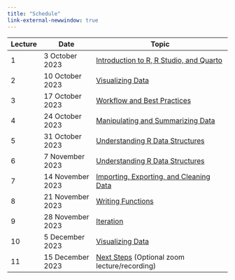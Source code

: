 ```yaml
---
title: "Schedule"
link-external-newwindow: true
---
```


| Lecture | Date             | Topic                                        |
|---------|------------------|----------------------------------------------|
| 1       | 3 October 2023   | [Introduction to R, R Studio, and Quarto](Lecture1/CSSS508_Lecture1.qmd)      |
| 2       | 10 October 2023  | [Visualizing Data](Lecture2/CSSS508_Lecture2.qmd)                     |
| 3       | 17 October 2023  | [Workflow and Best Practices](Lecture3/CSSS508_Lecture3.qmd)                   |
| 4       | 24 October 2023  | [Manipulating and Summarizing Data](Lecture4/CSSS508_Lecture4.qmd)             |
| 5       | 31 October 2023  | [Understanding R Data Structures](Lecture5/CSSS508_Lecture5.qmd)      |
| 6       | 7 November 2023  | [Understanding R Data Structures](Lecture6/CSSS508_Lecture6.qmd)      |
| 7       | 14 November 2023 | [Importing, Exporting, and Cleaning Data](Lecture7/CSSS508_Lecture7.qmd)       |
| 8       | 21 November 2023 | [Writing Functions](Lecture8/CSSS508_Lecture8.qmd)                             |
| 9       | 28 November 2023 | [Iteration](Lecture9/CSSS508_Lecture9.qmd)                                     |
| 10      | 5 December 2023  | [Visualizing Data](Lecture10/CSSS508_Lecture10.qmd)                     |
| 11      | 15 December 2023 | [Next Steps](Lecture11/CSSS508_Lecture11.qmd)  (Optional zoom lecture/recording) |
